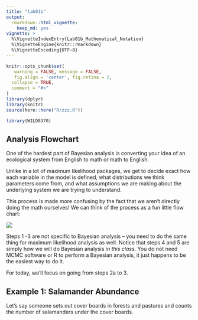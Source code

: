 ```yaml
---
title: "lab01b"
output: 
  rmarkdown::html_vignette:
    keep_md: yes
vignette: >
  %\VignetteIndexEntry{Lab01b_Mathematical_Notation}
  %\VignetteEngine{knitr::rmarkdown}
  %\VignetteEncoding{UTF-8}
---
```


```r
knitr::opts_chunk$set(
   warning = FALSE, message = FALSE,
   fig.align = 'center', fig.retina = 2,
  collapse = TRUE,
  comment = "#>"
)
library(dplyr)
library(knitr)
source(here::here("R/zzz.R"))
```

```r
library(WILD8370)
```

## Analysis Flowchart

One of the hardest part of Bayesian analysis is converting your idea of an ecological system from English to math or math to English.

Unlike in a lot of maximum likelihood packages, we get to decide exact how each variable in the model is defined, what distributions we think parameters come from, and what assumptions we are making about the underlying system we are trying to understand.

This process is made more confusing by the fact that we aren't directly doing the math ourselves! We can think of the process as a fun little flow chart:

![](Bayes_Flow.png)

Steps 1 -3 are not specific to Bayesian analysis – you need to do the same thing for maximum likelihood analysis as well. Notice that steps 4 and 5 are simply how we will do Bayesian analysis *in this class*. You do not need MCMC software or R to perform a Bayesian analysis, it just happens to be the easiest way to do it.

For today, we'll focus on going from steps 2a to 3.

## Example 1: Salamander Abundance

Let's say someone sets out cover boards in forests and pastures and counts the number of salamanders under the cover boards.
